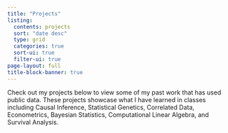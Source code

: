 ```yaml
---
title: "Projects"
listing:
  contents: projects
  sort: "date desc"
  type: grid
  categories: true
  sort-ui: true
  filter-ui: true
page-layout: full
title-block-banner: true
---
```


Check out my projects below to view some of my past work that has used public data. These projects showcase what I have learned in classes including Causal Inference, Statistical Genetics, Correlated Data, Econometrics, Bayesian Statistics, Computational Linear Algebra, and Survival Analysis. 